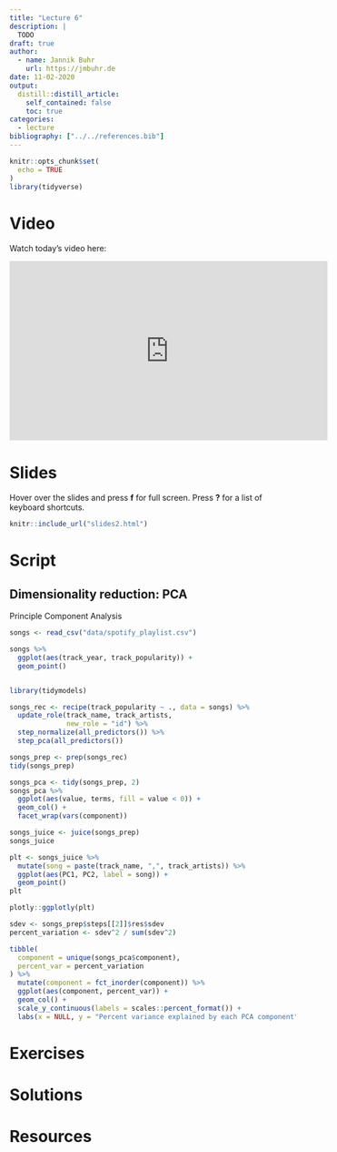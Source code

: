 ```yaml
---
title: "Lecture 6"
description: |
  TODO
draft: true
author:
  - name: Jannik Buhr 
    url: https://jmbuhr.de
date: 11-02-2020
output:
  distill::distill_article:
    self_contained: false
    toc: true
categories:
  - lecture
bibliography: ["../../references.bib"]
---
```


```r
knitr::opts_chunk$set(
  echo = TRUE
)
library(tidyverse)
```

# Video

Watch today's video here:

<iframe width="560" height="315" src="https://www.youtube.com/embed/AgpWX18dby4" frameborder="0" allow="accelerometer; autoplay; clipboard-write; encrypted-media; gyroscope; picture-in-picture" allowfullscreen></iframe>

# Slides

Hover over the slides and press **f** for full screen.
Press **?** for a list of keyboard shortcuts.

```r
knitr::include_url("slides2.html")
```

# Script

## Dimensionality reduction: PCA

Principle Component Analysis

```r
songs <- read_csv("data/spotify_playlist.csv")
```


```r
songs %>% 
  ggplot(aes(track_year, track_popularity)) +
  geom_point()
```

```r

```


```r
library(tidymodels)

songs_rec <- recipe(track_popularity ~ ., data = songs) %>% 
  update_role(track_name, track_artists,
              new_role = "id") %>% 
  step_normalize(all_predictors()) %>%
  step_pca(all_predictors())
```

```r
songs_prep <- prep(songs_rec)
tidy(songs_prep)
```

```r
songs_pca <- tidy(songs_prep, 2)
songs_pca %>% 
  ggplot(aes(value, terms, fill = value < 0)) +
  geom_col() +
  facet_wrap(vars(component))
```


```r
songs_juice <- juice(songs_prep)
songs_juice
```

```r
plt <- songs_juice %>% 
  mutate(song = paste(track_name, ",", track_artists)) %>% 
  ggplot(aes(PC1, PC2, label = song)) +
  geom_point()
plt
```

```r
plotly::ggplotly(plt)
```


```r
sdev <- songs_prep$steps[[2]]$res$sdev
percent_variation <- sdev^2 / sum(sdev^2)

tibble(
  component = unique(songs_pca$component),
  percent_var = percent_variation 
) %>%
  mutate(component = fct_inorder(component)) %>%
  ggplot(aes(component, percent_var)) +
  geom_col() +
  scale_y_continuous(labels = scales::percent_format()) +
  labs(x = NULL, y = "Percent variance explained by each PCA component")
```


# Exercises

# Solutions

# Resources
